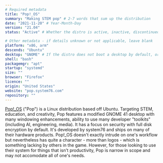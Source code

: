 ```yaml
---
# Required metadata
title: "Pop!_OS"
summary: "Making STEM pop" # 2-7 words that sum up the distribution
date: "2021-11-20" # Year-Month-Day
version: "21.04"
status: "Active" # Whether the distro is active, inactive, discontinued (still supported), or legacy (not supported)

# Other metadata - if details unknown or not applicable, leave blank
platform: "x86, arm"
descends: "Ubuntu"
desktop: "GNOME" # If the distro does not boot a desktop by default, or doesn't ship one, leave 'desktop' blank
shell: "bash"
packagemgr: "apt"
startup: "systemd"
size: ""
browser: "Firefox"
licence: ""
origin: "United States"
website: "pop.system76.com"
repository: ""
---
```


[Pop!\_OS](https://pop.system72.com) ("Pop") is a Linux distribution based off Ubuntu. Targeting STEM, education, and creativity, Pop features a modified GNOME 41 desktop with many windowing enhancements, ability to use many developer "toolkits" (including AI, engineering, media). It has a focus on security with full disk encryption by default. It's developed by system76 and ships on many of their hardware products. Pop!\_OS doesn't exactly intrude on one's workflow but nevertheless has quite a character - more than logos - which is something lacking by others in the game. However, for those looking to use their system for things that isn't productivity, Pop is narrow in scope and may not accomodate all of one's needs.
